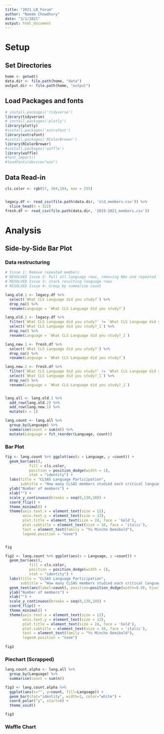 ```yaml
---
title: "2021_LB_Forum"
author: "Naeem Chowdhury"
date: "3/1/2021"
output: html_document
---
```


# Setup

## Set Directories
```r
home <- getwd()
data.dir <- file.path(home, "data")
output.dir <- file.path(home, "output")
```

## Load Packages and fonts
```r
# install.packages('tidyverse')
library(tidyverse)
# install.packages('plotly')
library(plotly)
#install.packages('extrafont')
library(extrafont)
#install.packages('RColorBrewer')
library(RColorBrewer)
#install.packages('waffle')
library(waffle)
#font_import()
#loadfonts(device="win") 
```


## Data Read-in
```r
cls.color <- rgb(57, 164,184, max = 255)


legacy.df <- read_csv(file.path(data.dir, 'old_members.csv')) %>% 
  slice_head(n = 322)
fresh.df <- read_csv(file.path(data.dir, '2019-2021_members.csv'))
```

# Analysis

## Side-by-Side Bar Plot

### Data restructuring

```r
# Issue 1: Remove repeated members
# RESOLVED Issue 2: Pull all language rows, removing NAs and repeated languages for a single person
# RESOLVED Issue 3: stack resulting language rows
# RESOLVED Issue 4: Group_by summarize count

lang.old.1 <- legacy.df %>% 
  select(`What CLS Language did you study?`) %>% 
  drop_na() %>% 
  rename(Language = `What CLS Language did you study?`)

lang.old.2 <- legacy.df %>%
  filter(`What CLS Language did you study?` != `What CLS Language did you study?_1`) %>% 
  select(`What CLS Language did you study?_1`) %>% 
  drop_na() %>% 
  rename(Language = `What CLS Language did you study?_1`)

lang.new.1 <- fresh.df %>% 
  select(`What CLS Language did you study?`) %>% 
  drop_na() %>% 
  rename(Language = `What CLS Language did you study?`)

lang.new.2 <- fresh.df %>% 
  filter(`What CLS Language did you study?` != `What CLS Language did you study?_1`) %>% 
  select(`What CLS Language did you study?_1`) %>% 
  drop_na() %>% 
  rename(Language = `What CLS Language did you study?_1`)


lang.all <- lang.old.1 %>% 
  add_row(lang.old.2) %>% 
  add_row(lang.new.1) %>% 
  mutate(n = 1)

lang.count <- lang.all %>% 
  group_by(Language) %>% 
  summarise(count = sum(n)) %>% 
  mutate(Language = fct_reorder(Language, count))
```

### Bar Plot
```r
fig <- lang.count %>% ggplot(aes(x = Language, y =count)) +
  geom_bar(aes(),
           fill = cls.color,
           position = position_dodge(width = 1), 
           stat = "identity") +
  labs(title = "CLSAS Language Participation",
       subtitle = "How many CLSAS members studied each critical language?") +
  ylab("Number of members") +
  xlab("") +
  scale_y_continuous(breaks = seq(0,130,10)) +
  coord_flip() + 
  theme_minimal() +
  theme(axis.text.x = element_text(size = 12),
        axis.text.y = element_text(size = 12),
        plot.title = element_text(size = 24, face = 'bold'),
        plot.subtitle = element_text(size = 16, face = 'italic'),
        text = element_text(family = "Yu Mincho Demibold"),
        legend.position = "none")


fig

fig2 <- lang.count %>% ggplot(aes(x = Language, y =count)) +
  geom_bar(aes(),
           fill = cls.color,
           position = position_dodge(width = 1), 
           stat = "identity") +
  labs(title = "CLSAS Language Participation",
       subtitle = "How many CLSAS members studied each critical language?") +
  geom_text(aes(label=count), position=position_dodge(width=0.9), hjust=0) +
  ylab("Number of members") +
  xlab("") +
  scale_y_continuous(breaks = seq(0,130,10)) +
  coord_flip() + 
  theme_minimal() +
  theme(axis.text.x = element_text(size = 12),
        axis.text.y = element_text(size = 12),
        plot.title = element_text(size = 24, face = 'bold'),
        plot.subtitle = element_text(size = 16, face = 'italic'),
        text = element_text(family = "Yu Mincho Demibold"),
        legend.position = "none")
  
fig2
```

### Piechart (Scrapped)
```r
lang.count.alpha <- lang.all %>% 
  group_by(Language) %>% 
  summarise(count = sum(n))

fig3 <- lang.count.alpha %>% 
  ggplot(aes(x="", y=count, fill=Language)) +
  geom_bar(stat="identity", width=1, color="white") +
  coord_polar("y", start=0) +
  theme_void()

fig3

```

### Waffle Chart
```r

```

